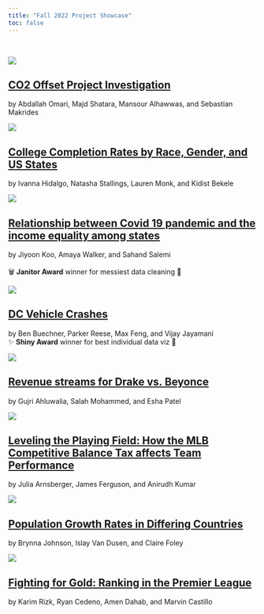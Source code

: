 ```yaml
---
title: "Fall 2022 Project Showcase"
toc: false
---
```


<br>

<div class = "row"><div class = "col-md-5">
<img src="showcase/2022-Fall/thumbnails/carbon-offsets.png">
</div><div class = "col-md-7">
## [CO2 Offset Project Investigation](showcase/2022-Fall/carbon-offsets.html){target="_blank"}
by Abdallah Omari, Majd Shatara, Mansour Alhawwas, and Sebastian Makrides<br>
[<i class="fas fa-video"></i>](https://youtu.be/ZXQGxltDoiI){target="_blank"}
</div></div>

<div class = "row"><div class = "col-md-5">
<img src="showcase/2022-Fall/thumbnails/college-completion-rates.gif">
</div><div class = "col-md-7">
## [College Completion Rates by Race, Gender, and US States](showcase/2022-Fall/college-completion-rates.html){target="_blank"}
by Ivanna Hidalgo, Natasha Stallings, Lauren Monk, and Kidist Bekele<br>
</div></div>

<div class = "row"><div class = "col-md-5">
<img src="showcase/2022-Fall/thumbnails/covid19-in-us-states.png">
</div><div class = "col-md-7">
## [Relationship between Covid 19 pandemic and the income equality among states](showcase/2022-Fall/covid19-in-us-states.html){target="_blank"}
by Jiyoon Koo, Amaya Walker, and Sahand Salemi<br>
[<i class="fas fa-video"></i>](https://youtu.be/WtpDOLZDHvQ){target="_blank"}
<br>🗑️ **Janitor Award** winner for messiest data cleaning 🎉
</div></div>

<div class = "row"><div class = "col-md-5">
<img src="showcase/2022-Fall/thumbnails/dc-vehicle-crashes.gif">
</div><div class = "col-md-7">
## [DC Vehicle Crashes](showcase/2022-Fall/dc-vehicle-crashes.html){target="_blank"}
by Ben Buechner, Parker Reese, Max Feng, and Vijay Jayamani<br>
✨ **Shiny Award** winner for best individual data viz 🎉
</div></div>

<div class = "row"><div class = "col-md-5">
<img src="showcase/2022-Fall/thumbnails/drake-vs-beyonce.png">
</div><div class = "col-md-7">
## [Revenue streams for Drake vs. Beyonce](showcase/2022-Fall/drake-vs-beyonce.html){target="_blank"}
by Gujri Ahluwalia, Salah Mohammed, and Esha Patel<br>
[<i class="fas fa-video"></i>](https://youtu.be/cT2rSsLSoFc){target="_blank"}
</div></div>

<div class = "row"><div class = "col-md-5">
<img src="showcase/2022-Fall/thumbnails/mlb-competitive-balance-tax.png">
</div><div class = "col-md-7">
## [Leveling the Playing Field: How the MLB Competitive Balance Tax affects Team Performance](showcase/2022-Fall/mlb-competitive-balance-tax.html){target="_blank"}
by Julia Arnsberger, James Ferguson, and Anirudh Kumar<br>
[<i class="fas fa-video"></i>](https://youtu.be/FA4K-9RpZLA){target="_blank"}
</div></div>

<div class = "row"><div class = "col-md-5">
<img src="showcase/2022-Fall/thumbnails/population-growth.png">
</div><div class = "col-md-7">
## [Population Growth Rates in Differing Countries](showcase/2022-Fall/population-growth.html){target="_blank"}
by Brynna Johnson, Islay Van Dusen, and Claire Foley<br>
[<i class="fas fa-video"></i>](https://youtu.be/a7EOH58OlG0){target="_blank"}
</div></div>

<div class = "row"><div class = "col-md-5">
<img src="showcase/2022-Fall/thumbnails/premier-league.png">
</div><div class = "col-md-7">
## [Fighting for Gold: Ranking in the Premier League](showcase/2022-Fall/premier-league.html){target="_blank"}
by Karim Rizk, Ryan Cedeno, Amen Dahab, and Marvin Castillo<br>
[<i class="fas fa-video"></i>](https://youtu.be/WtpDOLZDHvQ){target="_blank"}
</div></div>
